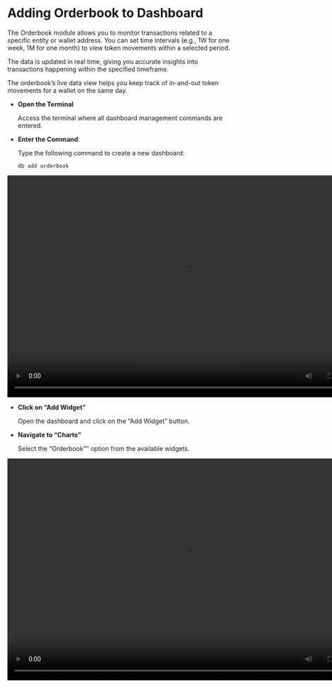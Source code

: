 
# Adding Orderbook to Dashboard

The Orderbook module allows you to monitor transactions related to a specific entity or wallet address. You can set time intervals (e.g., 1W for one week, 1M for one month) to view token movements within a selected period.

The data is updated in real time, giving you accurate insights into transactions happening within the specified timeframe.

The orderbook’s live data view helps you keep track of in-and-out token movements for a wallet on the same day.

<Tabs>
  <TabItem value="cmd" label="Add using command" default>
    <ul>
      <li>
        <b>Open the Terminal</b>
        <p>
          Access the terminal where all dashboard management commands are
          entered.
        </p>
      </li>
      <li>
        <b>Enter the Command</b>:
        <p>Type the following command to create a new dashboard:</p>
        <p>
          <code>db add orderbook</code>
        </p>
      </li>
    </ul>
    <video width="800" height="500" controls autoplay>
      <source
        src="https://assets.pandaterminal.com/documentation_clips/adding%20orderbook%20using%20commands.mov"
        type="video/mp4"
      ></source>
    </video>
  </TabItem>
  <TabItem value="gui" label="Add using the GUI">
    <ul>
      <li>
        <b>Click on “Add Widget” </b>
        <p>Open the dashboard and click on the “Add Widget” button.</p>
      </li>
      <li>
        <b>Navigate to “Charts” </b>
        <p>Select the “Orderbook”” option from the available widgets.</p>
      </li>
    </ul>
    <video width="800" height="500" controls autoplay>
      <source
        src="https://assets.pandaterminal.com/documentation_clips/adding%20orderbook%20using%20gui.mov"
        type="video/mp4"
      ></source>
    </video>
  </TabItem>
</Tabs>

